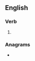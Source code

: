 ==English==

===Verb===
{{head|en|verb form}}

# {{en-third-person singular of|besot}}

===Anagrams===
* {{anagrams|en|a=beosst|betoss|bosset}}
